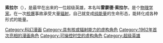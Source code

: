 {{unreferenced|time=2016-01-29T03:13:27+00:00}}

'''索拉尔'''（{{lang-en|Solar}}），是最早在{{tsl|en|Gold Key Comics|金钥匙漫画}}出来的一位超级英雄，本名叫'''雷蒙德·索拉尔'''，是个[[物理学家|物理学家]]。在一次[[核爆|核爆]]事故承受大量[[辐射|辐射]]，自己就变成[[纯能量|纯能量]]的生命形态，能转化成各种形式的能量。

{{DEFAULTSORT:Solar}}
[[Category:科幻漫画|Category:科幻漫画]]
[[Category:具有核或辐射能力的虚构角色|Category:具有核或辐射能力的虚构角色]]
[[Category:1962年首次亮相的漫画角色|Category:1962年首次亮相的漫画角色]]
[[Category:可操控时空的虚构角色|Category:可操控时空的虚构角色]]
[[Category:超级英雄|Category:超级英雄]]
{{comic-stub}}